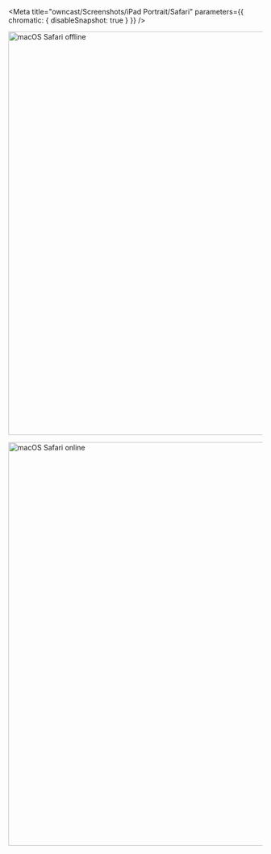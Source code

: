 
<Meta
  title="owncast/Screenshots/iPad Portrait/Safari"
  parameters={{ chromatic: { disableSnapshot: true } }}
/>

<Story name="Offline">

<img
  src="screenshots/ios-16-mobile-safari-ipad-pro-11-2022-portrait-offline.png"
  alt="macOS Safari offline"
  width="800px"
/>

</Story>

<Story name="Online">

<img
  src="screenshots/ios-16-mobile-safari-ipad-pro-11-2022-portrait-online.png"
  alt="macOS Safari online"
  width="800px"
/>

</Story>
